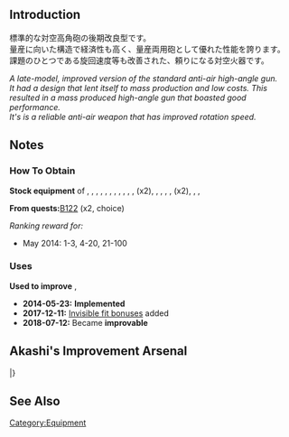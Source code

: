 {{EquipmentInfo}}

==Introduction==
標準的な対空高角砲の後期改良型です。<br>
量産に向いた構造で経済性も高く、量産両用砲として優れた性能を誇ります。<br>
課題のひとつである旋回速度等も改善された、頼りになる対空火器です。

''A late-model, improved version of the standard anti-air high-angle gun.<br> It had a design that lent itself to mass production and low costs. This resulted in a mass produced high-angle gun that boasted good performance.<br> It's is a reliable anti-air weapon that has improved rotation speed.''

==Notes==
<div class="mw-collapsible"><h3>How To Obtain</h3>
<div class="mw-collapsible-content">
'''Stock equipment''' of {{Ship/Link|Abukuma Kai Ni}}, {{Ship/Link|Akatsuki Kai Ni}}, {{Ship/Link|Akebono Kai Ni}}, {{Ship/Link|Arashi Kai}}, {{Ship/Link|Asagumo Kai}}, {{Ship/Link|Asashimo Kai}}, {{Ship/Link|Hagikaze Kai}}, {{Ship/Link|Hatsushimo Kai Ni}}, {{Ship/Link|Isokaze Kai}}, {{Ship/Link|Kinu Kai Ni}}, {{Ship/Link|Kisaragi Kai Ni}}, {{Ship/Link|Murakumo Kai Ni}} (x2), {{Ship/Link|Mutsuki Kai Ni}}, {{Ship/Link|Nowaki Kai}}, {{Ship/Link|Tama Kai Ni}}, {{Ship/Link|Tatsuta Kai Ni}}, {{Ship/Link|Tenryuu Kai Ni}} (x2), {{Ship/Link|Tokitsukaze Kai}}, {{Ship/Link|Urakaze Kai}}, {{Ship/Link|Yamagumo Kai}}

'''From quests: '''[[Quests#B122|B122]] (x2, choice)

''Ranking reward for:''
* May 2014: 1-3, 4-20, 21-100

</div></div>

<div class="mw-collapsible"><h3>Uses</h3>
<div class="mw-collapsible-content">
'''Used to improve''' {{Equipment/Link|12.7cm Twin High-angle Gun Mount (Late Model)}}, {{Equipment/Link|5inch Single Gun Mount Mk.30}}

</div></div>


<div class="mw-collapsible><h3>Updates History</h3>
<div class="mw-collapsible-content>
* '''2014-05-23:''' '''Implemented'''
* '''2017-12-11:''' [[Gun Fit Bonuses|Invisible fit bonuses]] added
* '''2018-07-12:''' Became '''improvable'''
</div></div>

==Akashi's Improvement Arsenal==
{{AkashiWorkshop}}
{{AkashiWorkshopLine
|Name=12.7cm Twin High-Angle Mount (Late Model)
|ItemType=GreenGunDP
|Fuel=10
|Ammo=50
|Steel=80
|Baux=30
|Mats0-5=3/3
|Mats6-9=4/5
|Mats10=-
|Screws0-5=2/3
|Screws6-9=3/4
|Screws10=-
|EquipConsume0-5=1x{{GreenGunDP|12.7cm Twin High-Angle Mount}}
|EquipConsume6-9=1x{{GreenGunDP|12.7cm Twin High-Angle Mount (Late Model)}}
|EquipConsume10=-
|Sun=Te Na
|Mon=Te
|Tue=Te
|Wed=Te
|Thu=Te Na
|Fri=Te Na
|Sat=Te Na
|2ndShip=[[Tenryuu#Second Upgrade|Tenryuu Kai Ni]]<br>[[Naka#Second Upgrade|Naka Kai Ni]]
}}
|}

==See Also==

{{Equipmentlist}}
[[Category:Equipment]]